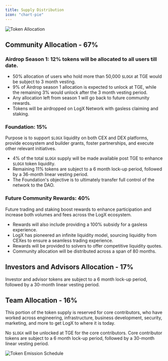 ```yaml
---
title: Supply Distribution
icon: "chart-pie"
---
```


![Token Allocation](https://logx-docs-public.s3.us-east-1.amazonaws.com/doc-images/%24LOGX+Distribution.png)

## Community Allocation - 67%

### Airdrop Season 1: 12% tokens will be allocated to all users till date.

- 50% allocation of users who hold more than 50,000 `$LOGX` at TGE would be subject to 3 month vesting.
- 9% of Airdrop season 1 allocation is expected to unlock at TGE, while the remaining 3% would unlock after the 3 month vesting period.
- Any allocation left from season 1 will go back to future community rewards.
- Tokens will be airdropped on LogX Network with gasless claiming and staking.

### Foundation: 15%

Purpose is to support `$LOGX` liquidity on both CEX and DEX platforms, provide ecosystem and builder grants, foster partnerships, and execute other relevant initiatives.

- 4% of the total `$LOGX` supply will be made available post TGE to enhance `$LOGX` token liquidity.
- Remaining 11% tokens are subject to a 6 month lock-up period, followed by a 36-month linear vesting period.
- The Foundation's objective is to ultimately transfer full control of the network to the DAO.

### Future Community Rewards: 40%

Future trading and staking boost rewards to enhance participation and increase both volumes and fees across the LogX ecosystem.

- Rewards will also include providing a 100% subsidy for a gasless experience.
- LogX has pioneered an infinite liquidity model, sourcing liquidity from CEXes to ensure a seamless trading experience.
- Rewards will be provided to solvers to offer competitive liquidity quotes.
- Community allocation will be distributed across a span of 80 months.

## Investors and Advisors Allocation - 17%

Investor and advisor tokens are subject to a 6 month lock-up period, followed by a 30-month linear vesting period.

## Team Allocation - 16%

This portion of the token supply is reserved for core contributors, who have worked across engineering, infrastructure, business development, security, marketing, and more to get LogX to where it is today.

No `$LOGX` will be unlocked at TGE for the core contributors. Core contributor tokens are subject to a 6 month lock-up period, followed by a 30-month linear vesting period.

![Token Emission Schedule](https://logx-docs-public.s3.us-east-1.amazonaws.com/doc-images/Token+Release+Schedule.png)
